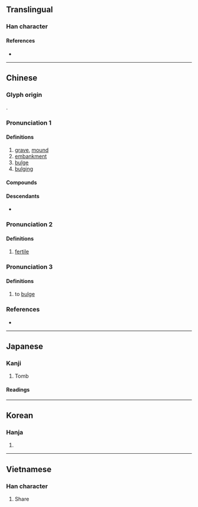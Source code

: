 {{also|坟}}
{{character info}}
==Translingual==

===Han character===
{{Han char|rn=32|rad=土|as=12|sn=15|four=44186|canj=GJTC|ids=⿰土賁}}

====References====
* {{Han ref|kx=0239.180|dkj=05488|dj=0479.030|hdz=10485.060|uh=58B3|ud=22707|bh=BC58|bd=48216}}

----

==Chinese==
{{zh-forms|s=坟}}

===Glyph origin===
{{Han etym}}
{{Han compound|土|賁|ls=psc|c1=s|c2=p}}.

===Pronunciation 1===
{{zh-pron
|m=fén
|m-s=fen2
|dg=фын1
|c=fan4
|h=pfs=pùn
|j=feng1
|md=
|mn=hûn/twv:phûn
|mn-t=pung5
|w=3ven
|x=fen2
|mc=1
|oc=1
|cat=n
}}

====Definitions====
{{zh-hanzi}}

# [[grave]], [[mound]]
# [[embankment]]
# [[bulge]]
# [[bulging]]

====Compounds====
{{zh-der|圓墳|墳起|墳場|墳典|墳所|墳壤|墳陵|孤墳|三墳五典|墳墓|墳然|孤墳野塚|墳籍|典墳|墳園|亂墳崗|墳樹|岳墳|墳塚|五子哭墳|小上墳|墳頭|墳圈子|丘墳|墳山|墳塋|墳地|三墳|上墳|汝墳|新墳|祭墳|祖墳|看墳|皇墳|添墳|自掘墳墓|負土成墳|陽墳|錯上墳}}

====Descendants====
* {{desc|za|faenz|bor=1}}

===Pronunciation 2===
{{zh-pron
|m=fèn
|c=fan5
|mc=2
|oc=2
|cat=a
}}

====Definitions====
{{zh-hanzi}}

# {{zh-o}} [[fertile]]

===Pronunciation 3===
{{zh-pron
|m=fèn
|cat=v
}}

====Definitions====
{{zh-hanzi}}

# {{zh-o}} {{lb|zh|of land}} to [[bulge]]

===References===
* {{R:yue:Hanzi}}

{{zh-cat|Intermediate}}

----

==Japanese==

===Kanji===
{{ja-kanji|grade=c|rs=土12}}

# Tomb

====Readings====
{{ja-readings
|on=ふん
|kun=はか-
}}

----

==Korean==

===Hanja===
{{ko-hanja|hangeul=분}}

# {{rfdef|ko|sort=土12}}

----

==Vietnamese==

===Han character===
{{vi-hantu|[[phần]]|rs=土12}}

# Share